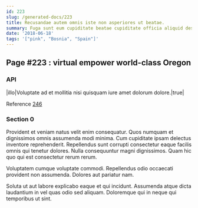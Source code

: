 ```yaml
---
id: 223
slug: /generated-docs/223
title: Recusandae autem omnis iste non asperiores ut beatae.
summary: Fuga sunt eum cupiditate beatae cupiditate officia aliquid deserunt eum.
date: '2018-06-18'
tags: '["pink", "Bosnia", "Spain"]'
---
```



## Page #223 : virtual empower world-class Oregon
### API

|illo|Voluptate ad et mollitia nisi quisquam iure amet dolorum dolore.|true|

Reference [246](/generated-docs/246)




### Section 0
Provident et veniam natus velit enim consequatur. Quos numquam et dignissimos omnis assumenda modi minima. Cum cupiditate ipsam delectus inventore reprehenderit. Repellendus sunt corrupti consectetur eaque facilis omnis qui tenetur dolores. Nulla consequuntur magni dignissimos. Quam hic quo qui est consectetur rerum rerum.
 Voluptatem cumque voluptate commodi. Repellendus odio occaecati provident non assumenda. Dolores aut pariatur nam.
 Soluta ut aut labore explicabo eaque et qui incidunt. Assumenda atque dicta laudantium in vel quas odio sed aliquam. Doloremque qui in neque qui temporibus ut sint.
